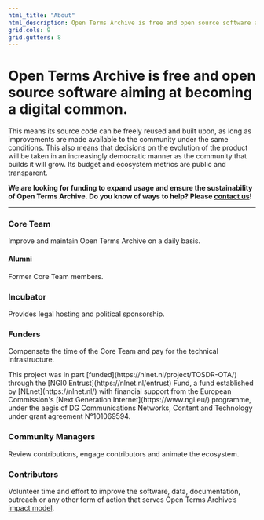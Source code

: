```yaml
---
html_title: "About"
html_description: Open Terms Archive is free and open source software aiming at becoming a digital common.
grid.cols: 9
grid.gutters: 8
---
```


<div className="text__center">

  # Open Terms Archive is free and open source software aiming at becoming a digital common.

  This means its source code can be freely reused and built upon, as long as improvements are made available to the community under the same conditions. This also means that decisions on the evolution of the product will be taken in an increasingly democratic manner as the community that builds it will grow. Its <Link href="/budget">budget</Link> and <Link href="/stats">ecosystem metrics</Link> are public and transparent.

  **We are looking for funding to expand usage and ensure the sustainability of Open Terms Archive. Do you know of ways to help? Please [contact us](mailto:contact@opentermsarchive.org)!**

  ---

  ### Core Team

  Improve and maintain Open Terms Archive on a daily basis.

  <Contributors type="core" showInfo="true" thumbnailWidth="88" thumbnailheight="88" className="mb__XL" marginTop={false} />

  #### Alumni
  
  Former Core Team members.

  <Contributors type="alumnis" showInfo="true" className="mb__2XL" marginTop={false} />

  ### Incubator

  Provides legal hosting and political sponsorship.

  <ThumbGallery className="mb__2XL" marginTop={false}>
    <Link href="https://disinfo.quaidorsay.fr" target="_blank" rel="noopener">
        <ThumbGalleryItem src="/images/contributors/ambassadeur-francais-pour-le-numerique.png" width="158" height="80" />
    </Link>
  </ThumbGallery>

  ### Funders

  Compensate the time of the Core Team and pay for the technical infrastructure.

  <ThumbGallery small={true} marginTop={false}>
    <ThumbGalleryItem src="/images/contributors/meae.png" width="130" height="117" />
    <ThumbGalleryItem src="/images/contributors/france-relance.png" width="77" height="77" />
    <ThumbGalleryItem src="/images/contributors/nextgen.png" width="220" height="48" />
    <ThumbGalleryItem src="/images/contributors/reset.png" width="101" height="29" />
    <ThumbGalleryItem src="/images/contributors/nlnet.png" width="160" height="120" />
    <ThumbGalleryItem src="/images/contributors/european-commission.png" width="144" height="100" />
    <ThumbGalleryItem src="/images/contributors/dinum.png" width="320" height="80" />
  </ThumbGallery>

  <p className="text__light mb__3XL">This project was in part [funded](https://nlnet.nl/project/TOSDR-OTA/) through the [NGI0 Entrust](https://nlnet.nl/entrust) Fund, a fund established by [NLnet](https://nlnet.nl/) with financial support from the European Commission's [Next Generation Internet](https://www.ngi.eu/) programme, under the aegis of DG Communications Networks, Content and Technology under grant agreement N°101069594.</p>

  ### Community Managers

  Review contributions, engage contributors and animate the ecosystem.

  <Contributors type="communityManagers" showInfo="true" className="mb__2XL" marginTop={false} />

  ### Contributors

  Volunteer time and effort to improve the software, data, documentation, outreach or any other form of action that serves Open Terms Archive’s [impact model](./impact).

  <Contributors type="contributors" />

</div>
